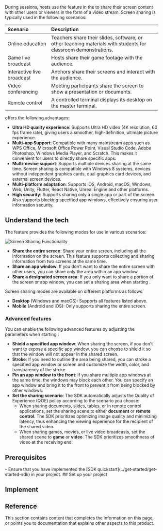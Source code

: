 
During <Vpd k="NAME"/> sessions, hosts use the <Vg k="SCR_SHR" /> feature in the <Vg k="COMPANY" /> <Vg k="VSDK" /> to share their screen content with other users or viewers in the form of a video stream. Screen sharing is typically used in the following scenarios:

| Scenario | Description |
|:---|:---------------|
| Online education | Teachers share their slides, software, or other teaching materials with students for classroom demonstrations. |
| Game live broadcast | Hosts share their game footage with the audience. |
| Interactive live broadcast | Anchors share their screens and interact with the audience. |
| Video conferencing | Meeting participants share the screen to show a presentation or documents. |
| Remote control | A controlled terminal displays its desktop on the master terminal. |

<Vg k="COMPANY" /> <Vg k="SCR_SHR" /> offers the following advantages:

- **Ultra HD quality experience**: Supports Ultra HD video (4K resolution, 60 fps frame rate), giving users a smoother, high-definition, ultimate picture experience.
- **Multi-app Support**: Compatible with many mainstream apps such as WPS Office, Microsoft Office Power Point, Visual Studio Code, Adobe Photoshop, Windows Media Player, and Scratch. This makes it convenient for users to directly share specific apps.
- **Multi-device support**: Supports multiple devices sharing at the same time. Screen sharing is compatible with Windows 8 systems, devices without independent graphics cards, dual graphics card devices, and external screen devices.
- **Multi-platform adaptation**: Supports iOS, Android, macOS, Windows, Web, Unity, Flutter, React Native, Unreal Engine and other platforms.
- **High security**: Supports sharing only a single app or part of the screen. Also supports blocking specified app windows, effectively ensuring user information security.

## Understand the tech

The <Vg k="SCR_SHR" /> feature provides the following <Vg k="SCR_SHR" /> modes for use in various scenarios:

![Screen Sharing Functionality](/images/video-sdk/screen-sharing-functionality.png)

- **Share the entire screen**: Share your entire screen, including all the information on the screen. This feature supports collecting and sharing information from two screens at the same time.
- **Share an app window**: If you don't want to share the entire screen with other users, you can share only the area within an app window.
- **Share a designated screen area**: If you only want to share a portion of the screen or app window, you can set a sharing area when starting <Vg k="SCR_SHR" />.

Screen sharing modes are available on different platforms as follows:

- **Desktop** (Windows and macOS): Supports all <Vg k="SCR_SHR" /> features listed above.
- **Mobile** (Android and iOS): Only supports sharing the entire screen.

<PlatformWrapper platform="macos, windows, unreal">

### Advanced features

You can enable the following advanced <Vg k="SCR_SHR" /> features by adjusting the parameters when starting <Vg k="SCR_SHR" />:

- **Shield a specified app window**: When sharing the screen, if you don't want to expose a specific app window, you can choose to shield it so that the window will not appear in the shared screen.
- **Stroke**: If you need to outline the area being shared, you can stroke a specified app window or screen and customize the width, color, and transparency of the stroke.
- **Pin an app window to the front**: If you share multiple app windows at the same time, the windows may block each other. You can specify an app window and bring it to the front to prevent it from being blocked by other windows.
- **Set the sharing scenario**: The SDK automatically adjusts the Quality of Experience (QOE) policy according to the scenario you choose:
    - When sharing documents, slides, tables, or in remote control applications, set the sharing scene to either **document** or **remote control**. The SDK prioritizes optimizing image quality and minimizing latency, thus enhancing the viewing experience for the recipient of the shared video.
    - When sharing games, movies, or live video broadcasts, set the shared scene to **game** or **video**. The SDK prioritizes smoothness of video at the receiving end.

</PlatformWrapper>


## Prerequisites
<Prerequisites/>
- Ensure that you have implemented the [SDK quickstart](../get-started/get-started-sdk) in your project.

<PlatformWrapper notAllowed="{['macos','android','unreal','web','react-native','unity','windows']}">
## Set up your project
<ProjectSetup/>
</PlatformWrapper>

## Implement <Vg k="SCR_SHR" />
<ProjectImplement/>

## Reference

This section contains content that completes the information on this page, or points you to documentation that explains other aspects to this product.

<Reference/>
